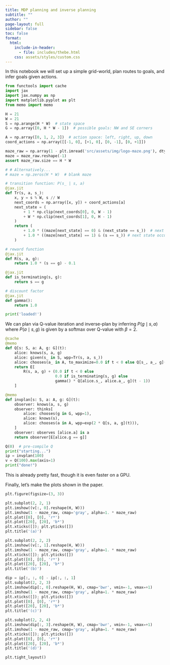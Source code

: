 ```yaml
---
title: MDP planning and inverse planning
subtitle: ""
author: ""
page-layout: full
sidebar: false
toc: false
format:
  html:
    include-in-header:
      - file: includes/thebe.html
    css: assets/styles/custom.css
---
```


<!-- Thebe status widget mount point (hidden until moved to navbar) -->
<div class="thebe-status" style="display: none;"></div>

In this notebook we will set up a simple grid-world, plan routes to goals, and infer goals given actions.


```python
from functools import cache
import jax
import jax.numpy as np
import matplotlib.pyplot as plt
from memo import memo

H = 21
W = 21
S = np.arange(H * W)  # state space
G = np.array([0, H * W - 1])  # possible goals: NW and SE corners

A = np.array([0, 1, 2, 3])  # action space: left, right, up, down
coord_actions = np.array([[-1, 0], [+1, 0], [0, -1], [0, +1]])

maze_raw = np.array(1 - plt.imread('src/assets/img/logo-maze.png'), dtype=int)
maze = maze_raw.reshape(-1)
assert maze_raw.size == H * W

# # Alternatively...
# maze = np.zeros(H * W)  # blank maze

# transition function: P(s_ | s, a)
@jax.jit
def Tr(s, a, s_):
    x, y = s % W, s // W
    next_coords = np.array([x, y]) + coord_actions[a]
    next_state = (
        + 1 * np.clip(next_coords[0], 0, W - 1)
        + W * np.clip(next_coords[1], 0, H - 1)
    )
    return (
        + 1.0 * ((maze[next_state] == 0) & (next_state == s_))  # next state free, can move there
        + 1.0 * ((maze[next_state] == 1) & (s == s_)) # next state occupied, stay where you are
    )

# reward function
@jax.jit
def R(s, a, g):
    return 1.0 * (s == g) - 0.1

@jax.jit
def is_terminating(s, g):
    return s == g

# discount factor
@jax.jit
def gamma():
    return 1.0

print('loaded!')
```

We can plan via Q-value iteration and inverse-plan by inferring $P(g \mid s, a)$ where $P(a \mid s, g)$ is given by a softmax over Q-value with $\beta=2$.

```python
@cache
@memo
def Q[s: S, a: A, g: G](t):
    alice: knows(s, a, g)
    alice: given(s_ in S, wpp=Tr(s, a, s_))
    alice: chooses(a_ in A, to_maximize=0.0 if t < 0 else Q[s_, a_, g](t - 1))
    return E[
        R(s, a, g) + (0.0 if t < 0 else
                      0.0 if is_terminating(s, g) else
                      gamma() * Q[alice.s_, alice.a_, g](t - 1))
    ]

@memo
def invplan[s: S, a: A, g: G](t):
    observer: knows(a, s, g)
    observer: thinks[
        alice: chooses(g in G, wpp=1),
        alice: knows(s),
        alice: chooses(a in A, wpp=exp(2 * Q[s, a, g](t))),
    ]
    observer: observes [alice.a] is a
    return observer[E[alice.g == g]]

Q(0)  # pre-compile Q
print("starting...")
ip = invplan(100)
v = Q(100).max(axis=1)
print("done!")
```

This is already pretty fast, though it is even faster on a GPU.

Finally, let's make the plots shown in the paper.

```python
plt.figure(figsize=(3, 3))

plt.subplot(2, 2, 1)
plt.imshow((v[:, 0].reshape(H, W)))
plt.imshow(1 - maze_raw, cmap='gray', alpha=1. * maze_raw)
plt.plot([0], [0], 'r*')
plt.plot([20], [20], 'b*')
plt.xticks([]); plt.yticks([])
plt.title('(a)')

plt.subplot(2, 2, 2)
plt.imshow((v[:, 1].reshape(H, W)))
plt.imshow(1 - maze_raw, cmap='gray', alpha=1. * maze_raw)
plt.xticks([]); plt.yticks([])
plt.plot([0], [0], 'r*')
plt.plot([20], [20], 'b*')
plt.title('(b)')

dip = ip[:, :, 0] - ip[:, :, 1]
plt.subplot(2, 2, 3)
plt.imshow(dip[:, 0].reshape(H, W), cmap='bwr', vmin=-1, vmax=+1)
plt.imshow(1 - maze_raw, cmap='gray', alpha=1. * maze_raw)
plt.xticks([]); plt.yticks([])
plt.plot([0], [0], 'r*')
plt.plot([20], [20], 'b*')
plt.title('(c)')

plt.subplot(2, 2, 4)
plt.imshow(dip[:, 3].reshape(H, W), cmap='bwr', vmin=-1, vmax=+1)
plt.imshow(1 - maze_raw, cmap='gray', alpha=1. * maze_raw)
plt.xticks([]); plt.yticks([])
plt.plot([0], [0], 'r*')
plt.plot([20], [20], 'b*')
plt.title('(d)')

plt.tight_layout()
```

